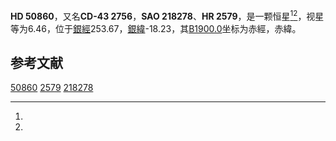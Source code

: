 {{Starbox begin
| name = HD 50860
}}
{{Starbox observe
| epoch = [[J2000.0|J2000.0]]
| constell = {{星座名待查}}<ref name=SIMBAD>{{cite web
 | url=http://simbad.u-strasbg.fr/simbad/sim-id?Ident=HR+2579
 | title=Pulsating variable Star
 | publisher=Centre de Données astronomiques de Strasbourg
 | work=SIMBAD
 | accessdate=2012-07-13
 | archive-date=2020-07-21
 | archive-url=https://web.archive.org/web/20200721101004/http://simbad.u-strasbg.fr/simbad/sim-id?Ident=HR+2579
 }}</ref><ref name=DATA>{{cite web
 | url=http://vizier.u-strasbg.fr/viz-bin/VizieR-5?-out.add=.&-source=5050&-corr=PK=HR&-out.max=9999&HR=2579
 | title=VizieR Detailed Page
 | accessdate=2012-07-13
 | archive-date=2020-07-21
 | archive-url=https://web.archive.org/web/20200721101009/http://vizier.u-strasbg.fr/viz-bin/VizieR-5?-out.add=.&-source=5050&-corr=PK%3DHR&-out.max=9999&HR=2579
 | dead-url=no
 }}</ref>
| 星官 = 
| ra = {{RA|6|52|47.1}}<ref name=SIMBAD /><ref name=DATA />
| dec = {{DEC|-43|58|33}}<ref name=SIMBAD /><ref name=DATA />
| appmag_v = 6.46<ref name=SIMBAD /><ref name=DATA />
}}
{{Starbox character
| class = B8V<ref name=SIMBAD /><ref name=DATA />
| b-v = -0.1<ref name=SIMBAD /><ref name=DATA />
| u-b = -0.38<ref name=SIMBAD /><ref name=DATA />
| r-i = -0.05C<ref name=SIMBAD /><ref name=DATA />
| variable = 
}}
{{Starbox astrometry
| radial_v = -0.38
| prop_mo_ra = 26
| parallax = 
| p_error = 
}}
{{Starbox catalog
| names =CD-43 2756，[[SAO星表|SAO]] 218278，[[HD星表|HD]] 50860，[[HR星表|HR]] 2579}}
{{Starbox reference |Simbad=HR+2579}}
{{Starbox end}}

'''HD 50860'''，又名'''CD-43 2756'''，'''SAO 218278'''、'''HR 2579'''，是一颗恒星<ref name=SIMBAD /><ref name=DATA />，视星等为6.46，位于[[銀道座標系|銀經]]253.67，[[銀道座標系|銀緯]]-18.23，其[[B1900.0|B1900.0]]坐标为赤經{{RA|6|49|45.2}}，赤緯{{DEC|-43|-18.23|8}}。

== 参考文献 ==
{{reflist}}

{{star-stub}}

[[Category:HD和HDE天體|50860]]
[[Category:HR天體|2579]]
[[Category:SAO天體|218278]]